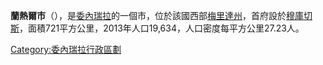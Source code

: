 '''蘭熱爾市'''（{{lang-es|Municipio Rangel}}），是[[委內瑞拉|委內瑞拉]]的一個市，位於該國西部[[梅里達州|梅里達州]]，首府設於[[穆庫切斯|穆庫切斯]]，面積721平方公里，2013年人口19,634，人口密度每平方公里27.23人。

{{coord|8|45|00|N|70|55|00|W|display=title}}

{{Venezuela-geo-stub}}
[[Category:委內瑞拉行政區劃|Category:委內瑞拉行政區劃]]